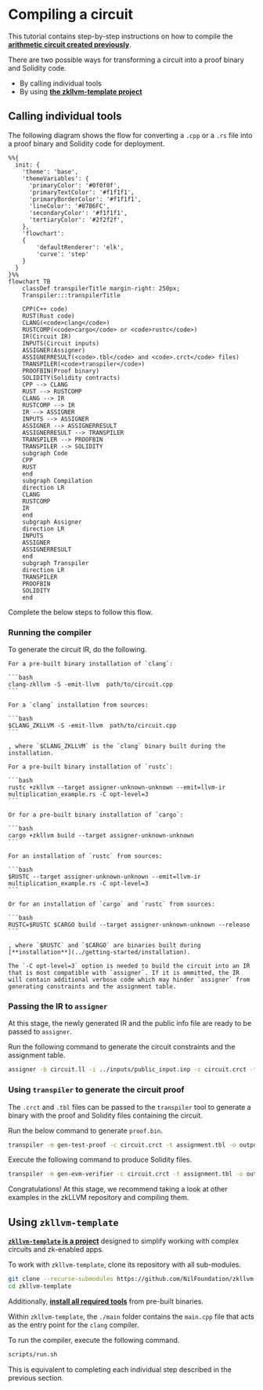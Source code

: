 
# Compiling a circuit

This tutorial contains step-by-step instructions on how to compile the [**arithmetic circuit created previously**](./writing-a-simple-circuit).

There are two possible ways for transforming a circuit into a proof binary and Solidity code.

- By calling individual tools
- By using [**the zkllvm-template project**](https://github.com/NilFoundation/zkllvm-template)

## Calling individual tools

The following diagram shows the flow for converting a `.cpp` or a `.rs` file into a proof binary and Solidity code for deployment.

```mermaid
%%{
  init: {
    'theme': 'base',
    'themeVariables': {
      'primaryColor': '#0f0f0f',
      'primaryTextColor': '#f1f1f1',
      'primaryBorderColor': '#f1f1f1',
      'lineColor': '#87B6FC',
      'secondaryColor': '#f1f1f1',
      'tertiaryColor': '#2f2f2f',
    },
    'flowchart':
    {
        'defaultRenderer': 'elk',
        'curve': 'step'
    }
  }
}%%
flowchart TB
    classDef transpilerTitle margin-right: 250px;
    Transpiler:::transpilerTitle

    CPP(C++ code)
    RUST(Rust code)
    CLANG(<code>clang</code>)
    RUSTCOMP(<code>cargo</code> or <code>rustc</code>)
    IR(Circuit IR)
    INPUTS(Circuit inputs)
    ASSIGNER(Assigner)
    ASSIGNERRESULT(<code>.tbl</code> and <code>.crct</code> files)
    TRANSPILER(<code>transpiler</code>)
    PROOFBIN(Proof binary)
    SOLIDITY(Solidity contracts)
    CPP --> CLANG
    RUST --> RUSTCOMP
    CLANG --> IR
    RUSTCOMP --> IR
    IR --> ASSIGNER
    INPUTS --> ASSIGNER
    ASSIGNER --> ASSIGNERRESULT
    ASSIGNERRESULT --> TRANSPILER
    TRANSPILER --> PROOFBIN
    TRANSPILER --> SOLIDITY
    subgraph Code
    CPP
    RUST
    end
    subgraph Compilation
    direction LR
    CLANG
    RUSTCOMP
    IR
    end
    subgraph Assigner
    direction LR
    INPUTS
    ASSIGNER
    ASSIGNERRESULT
    end
    subgraph Transpiler
    direction LR
    TRANSPILER
    PROOFBIN
    SOLIDITY
    end
```

Complete the below steps to follow this flow.

### Running the compiler

To generate the circuit IR, do the following.

<Tabs groupId='language'>
  <TabItem value='cpp' label='C++'>

    For a pre-built binary installation of `clang`:

    ```bash
    clang-zkllvm -S -emit-llvm  path/to/circuit.cpp
    ```

    For a `clang` installation from sources:

    ```bash
    $CLANG_ZKLLVM -S -emit-llvm  path/to/circuit.cpp
    ```

    , where `$CLANG_ZKLLVM` is the `clang` binary built during the installation.

  </TabItem>

  <TabItem value='rust' label='Rust'>

    For a pre-built binary installation of `rustc`:

    ```bash
    rustc +zkllvm --target assigner-unknown-unknown --emit=llvm-ir multiplication_example.rs -C opt-level=3
    ```

    Or for a pre-built binary installation of `cargo`:

    ```bash
    cargo +zkllvm build --target assigner-unknown-unknown
    ```

    For an installation of `rustc` from sources:

    ```bash
    $RUSTC --target assigner-unknown-unknown --emit=llvm-ir multiplication_example.rs -C opt-level=3
    ```

    Or for an installation of `cargo` and `rustc` from sources:

    ```bash
    RUSTC=$RUSTC $CARGO build --target assigner-unknown-unknown --release
    ```

    , where `$RUSTC` and `$CARGO` are binaries built during [**installation**](../getting-started/installation).

    The `-C opt-level=3` option is needed to build the circuit into an IR that is most compatible with `assigner`. If it is ommitted, the IR will contain additional verbose code which may hinder `assigner` from generating constraints and the assignment table.

  </TabItem>
</Tabs>

### Passing the IR to `assigner`

At this stage, the newly generated IR and the public info file are ready to be passed to `assigner`.

Run the following command to generate the circuit constraints and the assignment table.

```bash
assigner -b circuit.ll -i ../inputs/public_input.inp -c circuit.crct -t assignment.tbl -e pallas --generate-type circuit-assignment
```

### Using `transpiler` to generate the circuit proof

The `.crct` and `.tbl` files can be passed to the `transpiler` tool to generate a binary with the proof and Solidity files containing the circuit.

Run the below command to generate `proof.bin`.

```bash
transpiler -m gen-test-proof -c circuit.crct -t assignment.tbl -o output -e pallas
```

Execute the following command to produce Solidity files.

```bash
transpiler -m gen-evm-verifier -c circuit.crct -t assignment.tbl -o output -e pallas --optimize-gates
```

Congratulations! At this stage, we recommend taking a look at other examples in the zkLLVM repository and compiling them.

## Using `zkllvm-template`

[**`zkllvm-template` is a project**](https://github.com/NilFoundation/zkllvm-template) designed to simplify working with complex circuits and zk-enabled apps.

To work with `zkllvm-template`, clone its repository with all sub-modules.

```bash
git clone --recurse-submodules https://github.com/NilFoundation/zkllvm-template.git
cd zkllvm-template
```

Additionally, [**install all required tools**](./installation) from pre-built binaries.

Within `zkllvm-template`, the `./main` folder contains the `main.cpp` file that acts as the entry point for the `clang` compiler.

To run the compiler, execute the following command.

```bash
scripts/run.sh
```

This is equivalent to completing each individual step described in the previous section.

